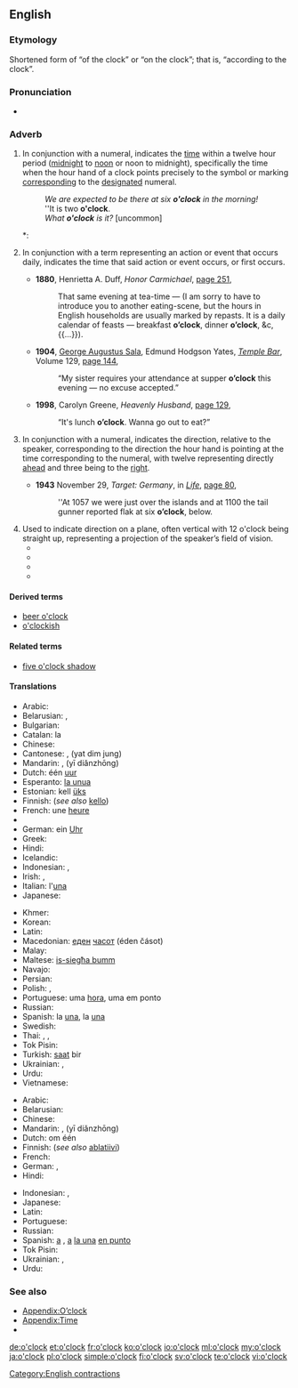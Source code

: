 ==English==

===Etymology===
Shortened form of “of the clock” or “on the clock”; that is, “according to the clock”.

===Pronunciation===
* {{audio|en-us-o'clock.ogg|Audio (US)}}

===Adverb===
{{en-adv|-}}

# {{context|modifying a numeral, one to twelve}} In conjunction with a numeral, indicates the [[time]] within a twelve hour period ([[midnight]] to [[noon]] or noon to midnight), specifically the time when the hour hand of a clock points precisely to the symbol or marking [[corresponding]] to the [[designated]] numeral.
#: ''We are expected to be there at six '''o'clock''' in the morning!''
#: ''It is two '''o'clock'''.
#: ''What '''o'clock''' is it?'' [uncommon]
#*: {{quote-book|year=1892|year_published='''2011'''|edition=HTML|editor=|author=[[w:Arthur Conan Doyle|Sir Arthur Conan Doyle]]|title=[[w:The Adventures of Sherlock Holmes|The Adventures of Sherlock Holmes]]|chapter=|url=http://www.gutenberg.org/files/1661/1661-h/1661-h.htm|genre= |publisher=[[w:The Gutenberg Project|The Gutenberg Project]]|isbn=|page=|passage=I say, Watson, what '''o'clock''' is it?}}
# {{context|jocular}} In conjunction with a term representing an action or event that occurs daily, indicates the time that said action or event occurs, or first occurs.
#* '''1880''', Henrietta A. Duff, ''Honor Carmichael'', [http://books.google.com/books?id=ivMBAAAAQAAJ&q=%22dinner+o%27clock%22&dq=%22dinner+o%27clock%22&hl=en&ei=R_cqTsPtNorsrQfb74WyDQ&sa=X&oi=book_result&ct=result&resnum=7&ved=0CEkQ6AEwBg page 251],
#*: That same evening at tea-time — (I am sorry to have to introduce you to another eating-scene, but the hours in English households are usually marked by repasts. It is a daily calendar of feasts — breakfast '''o’clock''', dinner '''o’clock''', &c, {{...}}).
#* '''1904''', [[w:George Augustus Sala|George Augustus Sala]], Edmund Hodgson Yates, ''[[w:Temple Bar (magazine)|Temple Bar]]'', Volume 129, [http://books.google.com/books?id=OU83AAAAMAAJ&q=%22supper+o%27clock%22&dq=%22supper+o%27clock%22&hl=en&ei=hvEqTu3eOcHsrAf4w_mxDQ&sa=X&oi=book_result&ct=result&resnum=5&ved=0CDoQ6AEwBA page 144],
#*: “My sister requires your attendance at supper '''o’clock''' this evening — no excuse accepted.”
#* '''1998''', Carolyn Greene, ''Heavenly Husband'', [http://books.google.com/books?id=ovdrZZmRa_wC&q=%22lunch|luncheon+o%27clock%22&dq=%22lunch|luncheon+o%27clock%22&hl=en&ei=0PUqTuaZIc3JrAfZ3bSyDQ&sa=X&oi=book_result&ct=result&resnum=6&ved=0CD0Q6AEwBQ page 129],
#*: “It's lunch '''o’clock'''. Wanna go out to eat?”
# {{context|with a numeral, one to twelve}} In conjunction with a numeral, indicates the direction, relative to the speaker, corresponding to the direction the hour hand is pointing at the time corresponding to the numeral, with twelve representing directly [[ahead]] and three being to the [[right]].
#* '''1943''' November 29, ''Target: Germany'', in ''[[w:Life (magazine)|Life]]'', [http://books.google.com/books?id=DVcEAAAAMBAJ&pg=PA80&dq=%22flak%22+-intitle:flak&hl=en&ei=4jkpTujsJYjMmAWg8p2ZDA&sa=X&oi=book_result&ct=result&resnum=2&ved=0CCwQ6AEwATgU#v=onepage&q=%22flak%22%20-intitle%3Aflak&f=false page 80],
#*: ''At 1057 we were just over the islands and at 1100 the tail gunner reported flak at six '''o’clock''', below.
# Used to indicate direction on a plane, often vertical with 12 o'clock being straight up, representing a projection of the speaker’s field of vision.
#* {{quote-book|title=Birding around the year: when to find birds in North America|author=Aileen R. Lotz|year=1989|passage=It's at nine '''o'clock''' about two feet in from the edge of the branch. You need to know your "''o'clocks''" (nondigital) to spot birds.}}
#* {{quote-book|title=The Wellness book|page=86|author=Herbert Benson|coauthors=Eileen M. Stuart, Harvard Medical School. Mind/Body Medical Institute|year=1992|passage=Without moving your head, move your gaze upward to look at twelve '''o’clock'''. Now look down at six '''o’clock'''. Repeat three times, then blink several times, and rest with your eyes closed.}}
#* {{quote-book|title=Laboratory outlines in biology--VI|page=22|author=Peter Abramoff|coauthors=Robert G. Thomson|year=1994|passage=Thus, you could tell them to "look at three '''o'clock'''," or "look just off-center toward nine '''o'clock'''," and so forth. Alternatively, in some microscopes a thin black line appears to cut across the field of view}}
#* {{quote-book|title=Bird watching for dummies|author=Bill Thompson|year=1997|passage=Three '''o'clock''' and nine '''o'clock''' would be at the outer right and outer left sides of the tree, respectively, and so on. The clock technique is a very helpful way for one bird watcher to direct others to a hard-to-spot perched bird.}}
{{rfc|too wordy, too limited in scope, heading=>motion, but o'clock can refer to position relative to static object, heading is also itself a bit too jargony, missing sense for "beer o'clock"}}

====Derived terms====
* [[beer o'clock]]
* [[o'clockish]]

====Related terms====
* [[five o'clock shadow]]

====Translations====
{{trans-top|indication of time ''The translations below are of "one o’clock"''}}
* Arabic: {{t-|ar|الساعة الواحدة|f|tr=al-sāʿa al-wāḥida|sc=Arab}}
* Belarusian: {{t-|be|гадзіна|f|tr=hadzína|sc=Cyrl}} {{qualifier|the number is omitted for one o'clock}}, {{t-|be|першая|f|tr=péršaja|sc=Cyrl}}
* Bulgarian: {{t-|bg|един часа|tr=edín časá|sc=Cyrl}}
* Catalan: la {{t+|ca|una|f}}
* Chinese:
* Cantonese: {{Hani|[[一]][[點鐘]]}}, {{Hani|[[一]][[点钟]]}} (yat dim jung)
* Mandarin:  {{Hani|[[一]][[點鐘]]}},  {{Hani|[[一]][[点钟]]}} (yī diǎnzhōng)
* Dutch: één [[uur]]
* Esperanto: [[la unua]]
* Estonian: kell [[üks]]
* Finnish: {{t+|fi|yksi}} (''see also'' [[kello]])
* French: une [[heure]]
* {{trreq|Georgian}}
* German: ein [[Uhr]]
* Greek: {{t-|el|μία η ώρα|f|tr=mía i óra}}
* Hindi: {{t-|hi|एक बजा|tr=ek bajā|sc=Deva}}
* Icelandic: {{t-|is|klukkan}}
* Indonesian: {{t-|id|jam satu}}, {{t-|id|pukul satu}}
* Irish: {{t+|ga|a}} {{t+|ga|aon|alt=haon}} {{t-|ga|a chlog}}, {{t-|ga|a haon a chlog}}
* Italian: l'[[una#Italian|una]]
* Japanese: {{t+|ja|一時|tr=[[いちじ]], ichiji|sc=Jpan}}
{{trans-mid}}
* Khmer: {{t+|km|ម៉ោង|tr=maong muəy|alt=ម៉ោងមួយ|sc=Khmr}}
* Korean: {{t+|ko|한시|tr=han-si|sc=Kore}}
* Latin: {{t-|la|prima hora}}
* Macedonian: [[еден]] [[часот]] (éden čásot)
* Malay: {{t-|ms|pukul satu}}
* Maltese: [[is-siegħa bumm]]
* Navajo: {{tø|nv|tʼááłáhádí azlį́į́ʼ}}
* Persian: {{t-|fa|ساعت یک|tr=sâ'at yek|sc=fa-Arab}}
* Polish: {{t-|pl|pierwsza|f}}, {{t-|pl|godzina pierwsza|f}}
* Portuguese: uma [[hora]], uma em ponto
* Russian: {{t+|ru|час|m|tr=čas}} {{qualifier|the number is omitted for one o'clock}}
* Spanish: la [[una#Spanish|una]], la [[una]] {{t-|es|en punto}}
* Swedish: {{t+|sv|klockan}} {{t+|sv|ett}}
* Thai: {{t-|th|หนึ่งนาฬิกา|tr=nèung naalígaa|sc=Thai}}, {{t-|th|ตีหนึ่งครึ่ง|tr=dtee nèung|sc=Thai}} {{qualifier|1 a.m.}}, {{t-|th|บ่ายโมง|tr=bàai mohng|sc=Thai}} {{qualifier|1 p.m.}}
* Tok Pisin: {{t-|tpi|wanpela kilok}}
* Turkish: [[saat]] bir
* Ukrainian: {{t+|uk|година|f|tr=hodýna|sc=Cyrl}} {{qualifier|the number is omitted for one o'clock}}, {{t-|uk|перша|f|tr=pérša|sc=Cyrl}}
* Urdu: {{t-|ur|ایک بجا|tr=ek bajā|sc=ur-Arab}}
* Vietnamese: {{t-|vi|một giờ}}
{{trans-bottom}}

{{trans-top|''The translations below are of "at one o’clock"''}}
* Arabic: {{t-|ar|الساعة الواحدة|f|tr=al-sāʿa al-wāḥida|sc=Arab}}
* Belarusian: {{t-|be|ў гадзіну|tr=ŭ hadzínu|sc=Cyrl}}
* Chinese:
* Mandarin: {{Hani|[[一]][[點鐘]]}},  {{Hani|[[一]][[点钟]]}} (yī diǎnzhōng)
* Dutch: om één {{t+|nl|uur}}
* Finnish: {{t-|fi|yhdeltä}} (''see also'' [[ablatiivi#Usage notes|ablatiivi]])
* French: {{t-|fr|à une heure}}
* German: {{t-|de|um 1 Uhr}}, {{t-|de|um eins}}
* Hindi: {{t-|hi|एक बजे|tr=ek baje|sc=Deva}}
{{trans-mid}}
* Indonesian: {{t-|id|pada pukul satu}}, {{t-|id|pada jam satu}}
* Japanese: {{t+|ja|一時|tr=いちじに, ichiji-ni|alt=一時に|sc=Jpan}}
* Latin: {{t-|la|primae horae}}
* Portuguese: {{t-|pt|à uma hora}}
* Russian: {{t-|ru|в час|tr=v čas}}
* Spanish: [[a]] {{t-|es|la una|f}},  [[a]] [[la una]] [[en punto]]
* Tok Pisin: {{t-|tpi|wanpela kilok}}
* Ukrainian: {{t-|uk|у годину|tr=u hodýnu|sc=Cyrl}}, {{t-|uk|о першій|tr=o péršij|sc=Cyrl}}
* Urdu: {{t-|ur|ایک بجے|tr=ek baje|sc=ur-Arab}}
{{trans-bottom}}

===See also===
* [[Appendix:O'clock|Appendix:O’clock]]
* [[Appendix:Time]]
* {{pedia|Clock position}}

[[Category:English contractions]]

[[de:o'clock]]
[[et:o'clock]]
[[fr:o'clock]]
[[ko:o'clock]]
[[io:o'clock]]
[[ml:o'clock]]
[[my:o'clock]]
[[ja:o'clock]]
[[pl:o'clock]]
[[simple:o'clock]]
[[fi:o'clock]]
[[sv:o'clock]]
[[te:o'clock]]
[[vi:o'clock]]